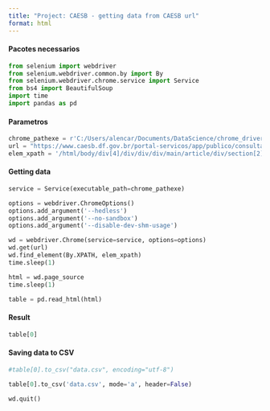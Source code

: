 ```yaml
---
title: "Project: CAESB - getting data from CAESB url"
format: html
---
```


#### Pacotes necessarios 

```python

from selenium import webdriver
from selenium.webdriver.common.by import By
from selenium.webdriver.chrome.service import Service
from bs4 import BeautifulSoup
import time
import pandas as pd

```

#### Parametros


```python

chrome_pathexe = r'C:/Users/alencar/Documents/DataScience/chrome_driver/chromedriver-win64/chromedriver.exe'
url = "https://www.caesb.df.gov.br/portal-servicos/app/publico/consultarfaltadagua?execution=e1s1"
elem_xpath = '/html/body/div[4]/div/div/div/main/article/div/section[2]/div[2]/div[3]/div/div[1]/form'

```


#### Getting data

```python

service = Service(executable_path=chrome_pathexe)

options = webdriver.ChromeOptions()
options.add_argument('--hedless')
options.add_argument('--no-sandbox')
options.add_argument('--disable-dev-shm-usage')

wd = webdriver.Chrome(service=service, options=options)
wd.get(url)
wd.find_element(By.XPATH, elem_xpath)
time.sleep(1)

html = wd.page_source
time.sleep(1)

table = pd.read_html(html)

```

#### Result

```python

table[0]

```

#### Saving data to CSV

```python

#table[0].to_csv("data.csv", encoding="utf-8")

table[0].to_csv('data.csv', mode='a', header=False)

wd.quit()
```